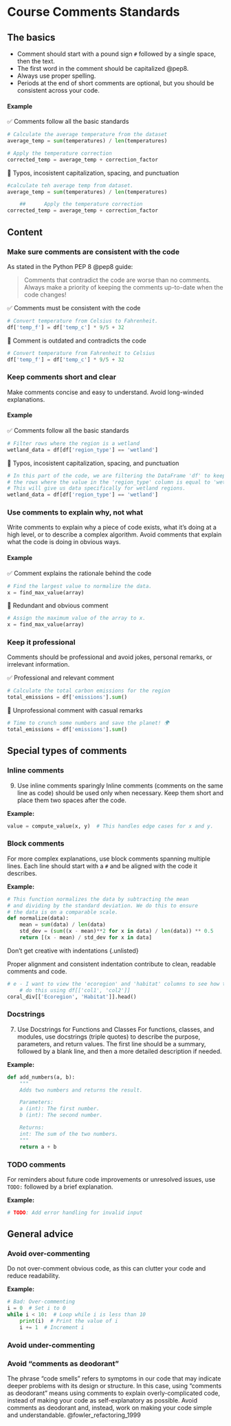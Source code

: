 
# Course Comments Standards

## The basics

- Comment should start with a pound sign `#` followed by a single space, then the text.
- The first word in the comment should be capitalized @pep8.
- Always use proper spelling.
- Periods at the end of short comments are optional, but you should be consistent across your code.

#### Example

✅ Comments follow all the basic standards
```python
# Calculate the average temperature from the dataset
average_temp = sum(temperatures) / len(temperatures)

# Apply the temperature correction
corrected_temp = average_temp + correction_factor
```

🚫 Typos, incosistent capitalization, spacing, and punctuation
```python
#calculate teh average temp from dataset.
average_temp = sum(temperatures) / len(temperatures)

    ##      Apply the temperature correction
corrected_temp = average_temp + correction_factor
```

## Content 

### Make sure comments are consistent with the code  {.unlisted}

As stated in the Python PEP 8 @pep8 guide:

> Comments that contradict the code are worse than no comments. Always make a priority of keeping the comments up-to-date when the code changes!

✅ Comments must be consistent with the code
```python
# Convert temperature from Celsius to Fahrenheit.
df['temp_f'] = df['temp_c'] * 9/5 + 32

```

🚫 Comment is outdated and contradicts the code
```python
# Convert temperature from Fahrenheit to Celsius
df['temp_f'] = df['temp_c'] * 9/5 + 32

```

### Keep comments short and clear {.unlisted}

Make comments concise and easy to understand. Avoid long-winded explanations.

#### Example
✅ Comments follow all the basic standards
```python
# Filter rows where the region is a wetland
wetland_data = df[df['region_type'] == 'wetland']
```

🚫 Typos, incosistent capitalization, spacing, and punctuation
```python
# In this part of the code, we are filtering the DataFrame 'df' to keep only 
# the rows where the value in the 'region_type' column is equal to 'wetland'. 
# This will give us data specifically for wetland regions.
wetland_data = df[df['region_type'] == 'wetland']

```

### Use comments to explain why, not what {.unlisted}

Write comments to explain why a piece of code exists, what it’s doing at a high level, or to describe a complex algorithm. Avoid comments that explain what the code is doing in obvious ways.

#### Example

✅  Comment explains the rationale behind the code
```python
# Find the largest value to normalize the data.
x = find_max_value(array)  
```

🚫 Redundant and obvious comment
```python
# Assign the maximum value of the array to x.
x = find_max_value(array)  
```

### Keep it professional {.unlisted}

Comments should be professional and avoid jokes, personal remarks, or irrelevant information.

✅  Professional and relevant comment
```python
# Calculate the total carbon emissions for the region
total_emissions = df['emissions'].sum()
```

🚫 Unprofessional comment with casual remarks
```python
# Time to crunch some numbers and save the planet! 🌍
total_emissions = df['emissions'].sum()
```

## Special types of comments

### Inline comments
9. Use inline comments sparingly
Inline comments (comments on the same line as code) should be used only when necessary. Keep them short and place them two spaces after the code.

**Example:**
```python
value = compute_value(x, y)  # This handles edge cases for x and y.
```

### Block comments

For more complex explanations, use block comments spanning multiple lines. Each line should start with a `#` and be aligned with the code it describes.

**Example:**
```python
# This function normalizes the data by subtracting the mean
# and dividing by the standard deviation. We do this to ensure
# the data is on a comparable scale.
def normalize(data):
    mean = sum(data) / len(data)
    std_dev = (sum((x - mean)**2 for x in data) / len(data)) ** 0.5
    return [(x - mean) / std_dev for x in data]
```

Don't get creative with indentations {.unlisted}

Proper alignment and consistent indentation contribute to clean, readable comments and code.

```python
# e - I want to view the 'ecoregion' and 'habitat' columns to see how they differ
    # do this using df[['col1', 'col2']]
coral_div[['Ecoregion', 'Habitat']].head()
```

### Docstrings
7. Use Docstrings for Functions and Classes
For functions, classes, and modules, use docstrings (triple quotes) to describe the purpose, parameters, and return values. The first line should be a summary, followed by a blank line, and then a more detailed description if needed.

**Example:**
```python
def add_numbers(a, b):
    """
    Adds two numbers and returns the result.

    Parameters:
    a (int): The first number.
    b (int): The second number.

    Returns:
    int: The sum of the two numbers.
    """
    return a + b
```

### TODO comments
For reminders about future code improvements or unresolved issues, use `TODO:` followed by a brief explanation.

**Example:**
```python
# TODO: Add error handling for invalid input
```

## General advice

### Avoid over-commenting
Do not over-comment obvious code, as this can clutter your code and reduce readability.

**Example:**
```python
# Bad: Over-commenting
i = 0  # Set i to 0
while i < 10:  # Loop while i is less than 10
    print(i)  # Print the value of i
    i += 1  # Increment i
```

### Avoid under-commenting


### Avoid "comments as deodorant"
The phrase "code smells" refers to symptoms in our code that may indicate deeper problems with its design or structure. In this case, using "comments as deodorant" means using comments to explain overly-complicated code, instead of making your code as self-explanatory as possible. Avoid comments as deodorant and, instead, work on making your code simple and understandable. @fowler_refactoring_1999

